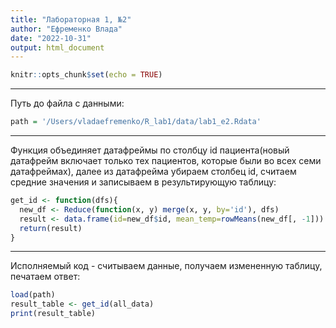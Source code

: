 ```yaml
---
title: "Лабораторная 1, №2"
author: "Ефременко Влада"
date: "2022-10-31"
output: html_document
---
```


```r
knitr::opts_chunk$set(echo = TRUE)
```
***
Путь до файла с данными:
```r
path = '/Users/vladaefremenko/R_lab1/data/lab1_e2.Rdata'
```
***
Функция объединяет датафреймы по столбцу id пациента(новый датафрейм включает только тех пациентов, которые были во всех семи датафреймах), далее из датафрейма убираем столбец id, считаем средние значения и записываем в результирующую таблицу:
```r
get_id <- function(dfs){
  new_df <- Reduce(function(x, y) merge(x, y, by='id'), dfs)
  result <- data.frame(id=new_df$id, mean_temp=rowMeans(new_df[, -1]))
  return(result)
}
```
***
Исполняемый код - считываем данные, получаем измененную таблицу, печатаем ответ:
```r
load(path)
result_table <- get_id(all_data)
print(result_table)
```